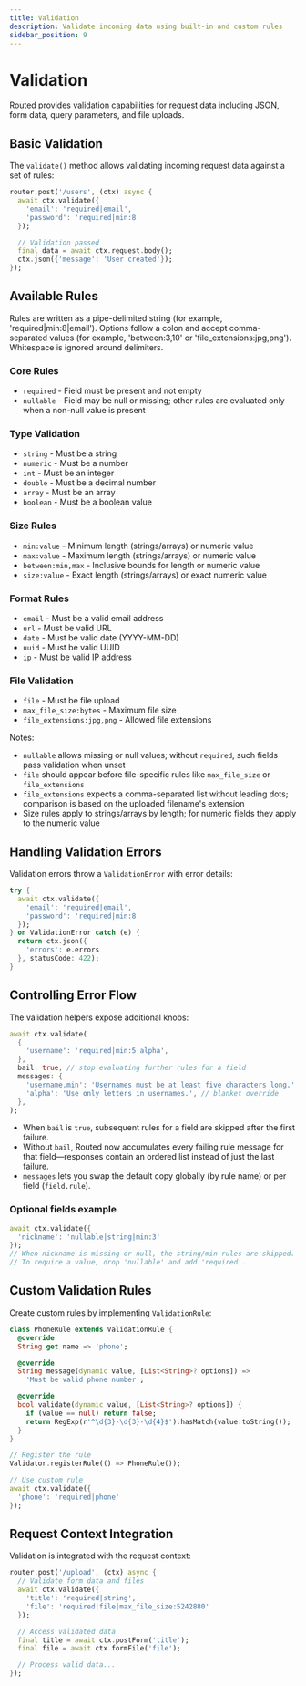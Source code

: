```yaml
---
title: Validation
description: Validate incoming data using built-in and custom rules
sidebar_position: 9
---
```


# Validation

Routed provides validation capabilities for request data including JSON, form data, query parameters, and file uploads.

## Basic Validation

The `validate()` method allows validating incoming request data against a set of rules:

```dart
router.post('/users', (ctx) async {
  await ctx.validate({
    'email': 'required|email',
    'password': 'required|min:8'
  });

  // Validation passed
  final data = await ctx.request.body();
  ctx.json({'message': 'User created'});
});
```

## Available Rules

Rules are written as a pipe-delimited string (for example, 'required|min:8|email'). Options follow a colon and accept comma-separated values (for example, 'between:3,10' or 'file_extensions:jpg,png'). Whitespace is ignored around delimiters.

### Core Rules
- `required` - Field must be present and not empty
- `nullable` - Field may be null or missing; other rules are evaluated only when a non-null value is present

### Type Validation
- `string` - Must be a string
- `numeric` - Must be a number
- `int` - Must be an integer
- `double` - Must be a decimal number
- `array` - Must be an array
- `boolean` - Must be a boolean value

### Size Rules
- `min:value` - Minimum length (strings/arrays) or numeric value
- `max:value` - Maximum length (strings/arrays) or numeric value
- `between:min,max` - Inclusive bounds for length or numeric value
- `size:value` - Exact length (strings/arrays) or exact numeric value

### Format Rules
- `email` - Must be a valid email address
- `url` - Must be valid URL
- `date` - Must be valid date (YYYY-MM-DD)
- `uuid` - Must be valid UUID
- `ip` - Must be valid IP address

### File Validation
- `file` - Must be file upload
- `max_file_size:bytes` - Maximum file size
- `file_extensions:jpg,png` - Allowed file extensions

Notes:
- `nullable` allows missing or null values; without `required`, such fields pass validation when unset
- `file` should appear before file-specific rules like `max_file_size` or `file_extensions`
- `file_extensions` expects a comma-separated list without leading dots; comparison is based on the uploaded filename's extension
- Size rules apply to strings/arrays by length; for numeric fields they apply to the numeric value

## Handling Validation Errors

Validation errors throw a `ValidationError` with error details:

```dart
try {
  await ctx.validate({
    'email': 'required|email',
    'password': 'required|min:8'
  });
} on ValidationError catch (e) {
  return ctx.json({
    'errors': e.errors  
  }, statusCode: 422);
}
```

## Controlling Error Flow

The validation helpers expose additional knobs:

```dart
await ctx.validate(
  {
    'username': 'required|min:5|alpha',
  },
  bail: true, // stop evaluating further rules for a field
  messages: {
    'username.min': 'Usernames must be at least five characters long.',
    'alpha': 'Use only letters in usernames.', // blanket override
  },
);
```

- When `bail` is `true`, subsequent rules for a field are skipped after the first failure.
- Without `bail`, Routed now accumulates every failing rule message for that field—responses contain an ordered list instead of just the last failure.
- `messages` lets you swap the default copy globally (by rule name) or per field (`field.rule`).

### Optional fields example

```dart
await ctx.validate({
  'nickname': 'nullable|string|min:3'
});
// When nickname is missing or null, the string/min rules are skipped.
// To require a value, drop 'nullable' and add 'required'.
```

## Custom Validation Rules

Create custom rules by implementing `ValidationRule`:

```dart
class PhoneRule extends ValidationRule {
  @override
  String get name => 'phone';

  @override
  String message(dynamic value, [List<String>? options]) => 
    'Must be valid phone number';

  @override
  bool validate(dynamic value, [List<String>? options]) {
    if (value == null) return false;
    return RegExp(r'^\d{3}-\d{3}-\d{4}$').hasMatch(value.toString());
  }
}

// Register the rule
Validator.registerRule(() => PhoneRule());

// Use custom rule
await ctx.validate({
  'phone': 'required|phone'  
});
```

## Request Context Integration

Validation is integrated with the request context:

```dart
router.post('/upload', (ctx) async {
  // Validate form data and files
  await ctx.validate({
    'title': 'required|string',
    'file': 'required|file|max_file_size:5242880'
  });

  // Access validated data
  final title = await ctx.postForm('title');
  final file = await ctx.formFile('file');

  // Process valid data...
});
```
